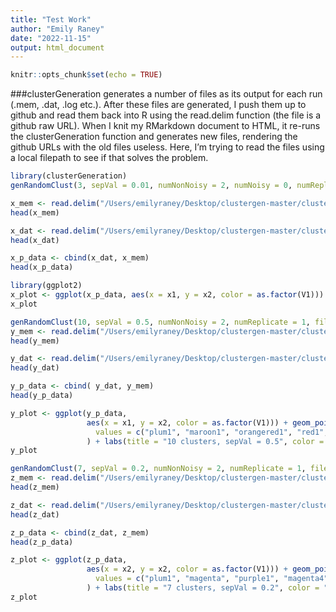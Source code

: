 ```yaml
---
title: "Test Work"
author: "Emily Raney"
date: "2022-11-15"
output: html_document
---
```


```r
knitr::opts_chunk$set(echo = TRUE)
```

###clusterGeneration generates a number of files as its output for each run (.mem, .dat, .log etc.). After these files are generated, I push them up to github and read them back into R using the read.delim function (the file is a github raw URL). When I knit my RMarkdown document to HTML, it re-runs the clusterGeneration function and generates new files, rendering the github URLs with the old files useless. Here, I'm trying to read the files using a local filepath to see if that solves the problem. 

```r
library(clusterGeneration)
genRandomClust(3, sepVal = 0.01, numNonNoisy = 2, numNoisy = 0, numReplicate = 1, fileName = "scenx")

x_mem <- read.delim("/Users/emilyraney/Desktop/clustergen-master/clustergen/scenx_1.mem", header = FALSE, sep = " ")
head(x_mem)

x_dat <- read.delim("/Users/emilyraney/Desktop/clustergen-master/clustergen/scenx_1.dat", sep = " ")
head(x_dat)

x_p_data <- cbind(x_dat, x_mem)
head(x_p_data)

library(ggplot2)
x_plot <- ggplot(x_p_data, aes(x = x1, y = x2, color = as.factor(V1))) + geom_point() + scale_color_manual(values = c("plum1", "mediumorchid1", "purple2")) + labs(title = "3 clusters, sepVal = 0.01", color = "Cluster") + xlab("Variable 1") + ylab("Variable 2")
x_plot

genRandomClust(10, sepVal = 0.5, numNonNoisy = 2, numReplicate = 1, fileName = "sceny")
y_mem <- read.delim("/Users/emilyraney/Desktop/clustergen-master/clustergen/sceny_1.mem", header = FALSE, sep = " ")
head(y_mem)

y_dat <- read.delim("/Users/emilyraney/Desktop/clustergen-master/clustergen/sceny_1.dat", sep = " ")
head(y_dat)

y_p_data <- cbind( y_dat, y_mem)
head(y_p_data)

y_plot <- ggplot(y_p_data, 
                 aes(x = x1, y = x2, color = as.factor(V1))) + geom_point() + scale_color_manual(
                   values = c("plum1", "maroon1", "orangered1", "red1", "darkorange", "yellow", "olivedrab1", "deepskyblue", "mediumorchid1", "purple2")
                 ) + labs(title = "10 clusters, sepVal = 0.5", color = "Cluster") + xlab("Variable 1") + ylab("Variable 2")
y_plot

genRandomClust(7, sepVal = 0.2, numNonNoisy = 2, numReplicate = 1, fileName = "scenz")
z_mem <- read.delim("/Users/emilyraney/Desktop/clustergen-master/clustergen/scenz_1.mem", header = FALSE, sep = " ")
head(z_mem)

z_dat <- read.delim("/Users/emilyraney/Desktop/clustergen-master/clustergen/scenz_1.dat", sep = " ")
head(z_dat)

z_p_data <- cbind(z_dat, z_mem)
head(z_p_data)

z_plot <- ggplot(z_p_data, 
                 aes(x = x2, y = x2, color = as.factor(V1))) + geom_point() + scale_color_manual(
                   values = c("plum1", "magenta", "purple1", "magenta4", "violetred", "hotpink", "darkorchid1")
                 ) + labs(title = "7 clusters, sepVal = 0.2", color = "Cluster") + xlab("Variable 1") + ylab("Variable 2")
z_plot
```

